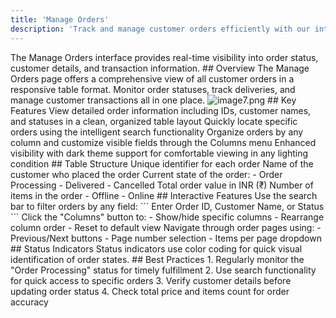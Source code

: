 ```yaml
---
title: 'Manage Orders'
description: 'Track and manage customer orders efficiently with our intuitive order management interface'
---
```

<Tip>
  The Manage Orders interface provides real-time visibility into order status, customer details, and transaction information.
</Tip>
## Overview
The Manage Orders page offers a comprehensive view of all customer orders in a responsive table format. Monitor order statuses, track deliveries, and manage customer transactions all in one place.
<Frame>
  <img src="/images/images docs/image7.png" alt="image7.png" 
         />
</Frame>
## Key Features
<CardGroup cols={2}>
  <Card title="Order Tracking" icon="table">
    View detailed order information including IDs, customer names, and statuses in a clean, organized table layout
  </Card>
  <Card title="Smart Search" icon="magnifying-glass">
    Quickly locate specific orders using the intelligent search functionality
  </Card>
  <Card title="Sorting & Filtering" icon="filter">
    Organize orders by any column and customize visible fields through the Columns menu
  </Card>
  <Card title="Dark Mode" icon="moon">
    Enhanced visibility with dark theme support for comfortable viewing in any lighting condition
  </Card>
</CardGroup>
## Table Structure
<ParamField body="order_id" type="string">
  Unique identifier for each order
</ParamField>
<ParamField body="customer_name" type="string">
  Name of the customer who placed the order
</ParamField>
<ParamField body="status" type="enum">
  Current state of the order:
  - Order Processing
  - Delivered
  - Cancelled
</ParamField>
<ParamField body="total_price" type="number">
  Total order value in INR (₹)
</ParamField>
<ParamField body="total_items" type="number">
  Number of items in the order
</ParamField>
<ParamField body="order_type" type="enum">
  - Offline
  - Online
</ParamField>
## Interactive Features
<AccordionGroup>
  <Accordion title="Search Orders">
    Use the search bar to filter orders by any field:
    ```
    Enter Order ID, Customer Name, or Status
    ```
  </Accordion>
  <Accordion title="Column Customization">
    Click the "Columns" button to:
    - Show/hide specific columns
    - Rearrange column order
    - Reset to default view
  </Accordion>
  <Accordion title="Pagination">
    Navigate through order pages using:
    - Previous/Next buttons
    - Page number selection
    - Items per page dropdown
  </Accordion>
</AccordionGroup>
## Status Indicators
<CodeGroup>
</CodeGroup>
<Note>
Status indicators use color coding for quick visual identification of order states.
</Note>
## Best Practices
<Steps>
1. Regularly monitor the "Order Processing" status for timely fulfillment
2. Use search functionality for quick access to specific orders
3. Verify customer details before updating order status
4. Check total price and items count for order accuracy
</Steps>
